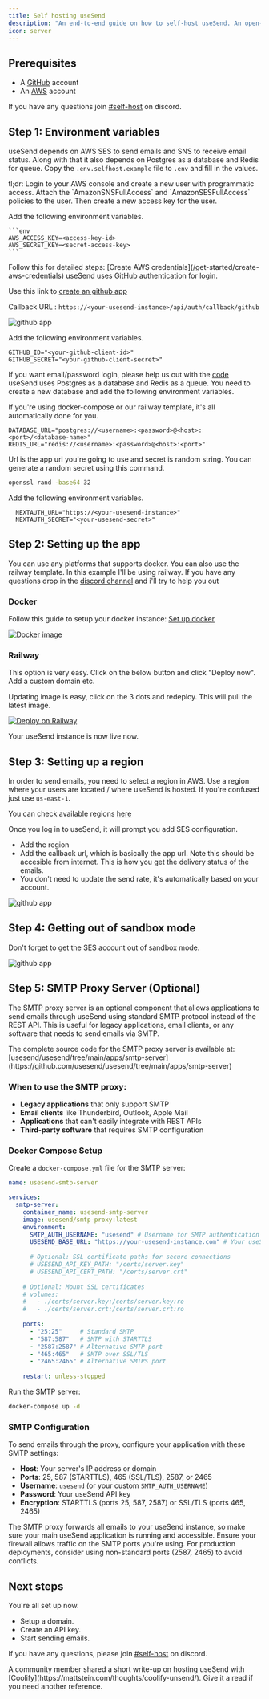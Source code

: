 ```yaml
---
title: Self hosting useSend
description: "An end-to-end guide on how to self-host useSend. An open-source sending infrastructure for developers."
icon: server
---
```


## Prerequisites

- A [GitHub](https://github.com) account
- An [AWS](https://aws.amazon.com) account

If you have any questions join [#self-host](https://discord.gg/gbsvjb9MqV) on discord.

## Step 1: Environment variables

useSend depends on AWS SES to send emails and SNS to receive email status. Along with that it also depends on Postgres as a database and Redis for queue. Copy the `.env.selfhost.example` file to `.env` and fill in the values.

<Steps>
  <Step title="AWS credentials">
  tl;dr: Login to your AWS console and create a new user with programmatic access. Attach the `AmazonSNSFullAccess` and `AmazonSESFullAccess` policies to the user. Then create a new access key for the user.

Add the following environment variables.

    ```env
    AWS_ACCESS_KEY=<access-key-id>
    AWS_SECRET_KEY=<secret-access-key>
    ```

<Tip>
  Follow this for detailed steps: [Create AWS
  credentials](/get-started/create-aws-credentials)
</Tip>

  </Step>
  <Step title="GitHub app credentials for login">
  useSend uses GitHub authentication for login.

Use this link to [create an github app](https://docs.github.com/en/apps/creating-github-apps/about-creating-github-apps/about-creating-github-apps)

Callback URL : `https://<your-usesend-instance>/api/auth/callback/github`

![github app](/images/github-callback.png)

Add the following environment variables.

```env
GITHUB_ID="<your-github-client-id>"
GITHUB_SECRET="<your-github-client-secret>"
```

  <Info>If you want email/password login, please help us out with the [code](https://github.com/usesend/usesend) </Info>  
  </Step>
  <Step title="Database & Redis">
  useSend uses Postgres as a database and Redis as a queue. You need to create a new database and add the following environment variables.

If you're using docker-compose or our railway template, it's all automatically done for you.

```env
DATABASE_URL="postgres://<username>:<password>@<host>:<port>/<database-name>"
REDIS_URL="redis://<username>:<password>@<host>:<port>"
```

  </Step>
  <Step title="Next auth url and secret">
  Url is the app url you're going to use and secret is random string. You can generate a random secret using this command.

```sh
openssl rand -base64 32
```

Add the following environment variables.

```env
  NEXTAUTH_URL="https://<your-usesend-instance>"
  NEXTAUTH_SECRET="<your-usesend-secret>"
```

  </Step>
</Steps>

## Step 2: Setting up the app

You can use any platforms that supports docker. You can also use the railway template. In this example I'll be using railway. If you have any questions drop in the [discord channel](https://discord.gg/gbsvjb9MqV) and i'll try to help you out

### Docker

Follow this guide to setup your docker instance: [Set up docker](/get-started/set-up-docker)

[![Docker image](https://img.shields.io/badge/dockerhub-images-important.svg?logo=Docker)](https://hub.docker.com/r/usesend/usesend)

### Railway

This option is very easy. Click on the below button and click "Deploy now". Add a custom domain etc.

Updating image is easy, click on the 3 dots and redeploy. This will pull the latest image.

[![Deploy on Railway](https://railway.app/button.svg)](https://railway.app/template/QbMnwX?referralCode=oaAwvp)

Your useSend instance is now live now.

## Step 3: Setting up a region

In order to send emails, you need to select a region in AWS. Use a region where your users are located / where useSend is hosted. If you're confused just use `us-east-1`.

You can check available regions [here](https://docs.aws.amazon.com/general/latest/gr/ses.html)

Once you log in to useSend, it will prompt you add SES configuration.

- Add the region
- Add the callback url, which is basically the app url. Note this should be accesible from internet. This is how you get the delivery status of the emails.
- You don't need to update the send rate, it's automatically based on your account.

![github app](/images/ses-settings/add-ses-settings.png)

## Step 4: Getting out of sandbox mode

<Warning>Don't forget to get the SES account out of sandbox mode.</Warning>

![github app](/images/ses-settings/sandbox.png)

## Step 5: SMTP Proxy Server (Optional)

The SMTP proxy server is an optional component that allows applications to send emails through useSend using standard SMTP protocol instead of the REST API. This is useful for legacy applications, email clients, or any software that needs to send emails via SMTP.

<Tip>
The complete source code for the SMTP proxy server is available at: [usesend/usesend/tree/main/apps/smtp-server](https://github.com/usesend/usesend/tree/main/apps/smtp-server)
</Tip>

### When to use the SMTP proxy:
- **Legacy applications** that only support SMTP
- **Email clients** like Thunderbird, Outlook, Apple Mail
- **Applications** that can't easily integrate with REST APIs
- **Third-party software** that requires SMTP configuration

### Docker Compose Setup

Create a `docker-compose.yml` file for the SMTP server:

```yaml
name: usesend-smtp-server

services:
  smtp-server:
    container_name: usesend-smtp-server
    image: usesend/smtp-proxy:latest
    environment:
      SMTP_AUTH_USERNAME: "usesend" # Username for SMTP authentication
      USESEND_BASE_URL: "https://your-usesend-instance.com" # Your useSend instance URL
      
      # Optional: SSL certificate paths for secure connections
      # USESEND_API_KEY_PATH: "/certs/server.key"
      # USESEND_API_CERT_PATH: "/certs/server.crt"
    
    # Optional: Mount SSL certificates
    # volumes:
    #   - ./certs/server.key:/certs/server.key:ro
    #   - ./certs/server.crt:/certs/server.crt:ro
    
    ports:
      - "25:25"     # Standard SMTP
      - "587:587"   # SMTP with STARTTLS
      - "2587:2587" # Alternative SMTP port
      - "465:465"   # SMTP over SSL/TLS
      - "2465:2465" # Alternative SMTPS port
    
    restart: unless-stopped
```

Run the SMTP server:

```bash
docker-compose up -d
```

### SMTP Configuration

To send emails through the proxy, configure your application with these SMTP settings:

- **Host**: Your server's IP address or domain
- **Ports**: 25, 587 (STARTTLS), 465 (SSL/TLS), 2587, or 2465
- **Username**: `usesend` (or your custom `SMTP_AUTH_USERNAME`)
- **Password**: Your useSend API key
- **Encryption**: STARTTLS (ports 25, 587, 2587) or SSL/TLS (ports 465, 2465)

<Tip>
The SMTP proxy forwards all emails to your useSend instance, so make sure your main useSend application is running and accessible.
</Tip>

<Warning>
Ensure your firewall allows traffic on the SMTP ports you're using. For production deployments, consider using non-standard ports (2587, 2465) to avoid conflicts.
</Warning>

## Next steps

You're all set up now.

- Setup a domain.
- Create an API key.
- Start sending emails.

If you have any questions, please join [#self-host](https://discord.gg/gbsvjb9MqV) on discord.

<Tip>
A community member shared a short write-up on hosting useSend with [Coolify](https://mattstein.com/thoughts/coolify-unsend/). Give it a read if you need another reference.
</Tip>
